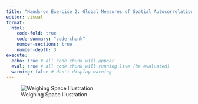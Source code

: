 ```yaml
---
title: "Hands-on Exercise 2: Global Measures of Spatial Autocorrelation"
editor: visual
format: 
  html:
    code-fold: true
    code-summary: "code chunk"
    number-sections: true
    number-depth: 3
execute:
  echo: true # all code chunk will appear
  eval: true # all code chunk will running live (be evaluated)
  warning: false # don't display warning
---
```


![Weighing Space Illustration](../images/spatialweighting.png)